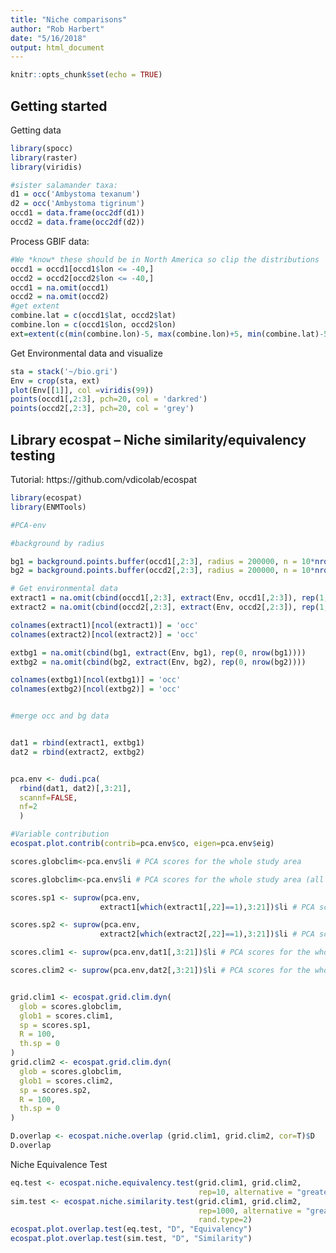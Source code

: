 ```yaml
---
title: "Niche comparisons"
author: "Rob Harbert"
date: "5/16/2018"
output: html_document
---
```


```r
knitr::opts_chunk$set(echo = TRUE)
```

## Getting started

Getting data

```r
library(spocc)
library(raster)
library(viridis)
```

```r
#sister salamander taxa:
d1 = occ('Ambystoma texanum')
d2 = occ('Ambystoma tigrinum')
occd1 = data.frame(occ2df(d1))
occd2 = data.frame(occ2df(d2))
```

Process GBIF data:

```r

#We *know* these should be in North America so clip the distributions
occd1 = occd1[occd1$lon <= -40,]
occd2 = occd2[occd2$lon <= -40,]
occd1 = na.omit(occd1)
occd2 = na.omit(occd2)
#get extent 
combine.lat = c(occd1$lat, occd2$lat)
combine.lon = c(occd1$lon, occd2$lon)
ext=extent(c(min(combine.lon)-5, max(combine.lon)+5, min(combine.lat)-5, max(combine.lat)+5))
```

Get Environmental data and visualize

```r

sta = stack('~/bio.gri')
Env = crop(sta, ext)
plot(Env[[1]], col =viridis(99))
points(occd1[,2:3], pch=20, col = 'darkred')
points(occd2[,2:3], pch=20, col = 'grey')

```


## Library ecospat -- Niche similarity/equivalency testing

Tutorial: https://github.com/vdicolab/ecospat 

```r
library(ecospat)
library(ENMTools)

#PCA-env

#background by radius

bg1 = background.points.buffer(occd1[,2:3], radius = 200000, n = 10*nrow(occd1), mask = Env[[1]])
bg2 = background.points.buffer(occd2[,2:3], radius = 200000, n = 10*nrow(occd2), mask = Env[[1]])

# Get environmental data
extract1 = na.omit(cbind(occd1[,2:3], extract(Env, occd1[,2:3]), rep(1, nrow(occd1))))
extract2 = na.omit(cbind(occd2[,2:3], extract(Env, occd2[,2:3]), rep(1, nrow(occd2))))

colnames(extract1)[ncol(extract1)] = 'occ'
colnames(extract2)[ncol(extract2)] = 'occ'

extbg1 = na.omit(cbind(bg1, extract(Env, bg1), rep(0, nrow(bg1))))
extbg2 = na.omit(cbind(bg2, extract(Env, bg2), rep(0, nrow(bg2))))

colnames(extbg1)[ncol(extbg1)] = 'occ'
colnames(extbg2)[ncol(extbg2)] = 'occ'


#merge occ and bg data 


dat1 = rbind(extract1, extbg1)
dat2 = rbind(extract2, extbg2)


pca.env <- dudi.pca(
  rbind(dat1, dat2)[,3:21],
  scannf=FALSE,
  nf=2
  )

#Variable contribution
ecospat.plot.contrib(contrib=pca.env$co, eigen=pca.env$eig)

scores.globclim<-pca.env$li # PCA scores for the whole study area

scores.globclim<-pca.env$li # PCA scores for the whole study area (all points)

scores.sp1 <- suprow(pca.env,
                    extract1[which(extract1[,22]==1),3:21])$li # PCA scores for the species 1 distribution

scores.sp2 <- suprow(pca.env,
                    extract2[which(extract2[,22]==1),3:21])$li # PCA scores for the species 1 distribution

scores.clim1 <- suprow(pca.env,dat1[,3:21])$li # PCA scores for the whole native study area

scores.clim2 <- suprow(pca.env,dat2[,3:21])$li # PCA scores for the whole native study area


grid.clim1 <- ecospat.grid.clim.dyn(
  glob = scores.globclim,
  glob1 = scores.clim1,
  sp = scores.sp1,
  R = 100,
  th.sp = 0
)
grid.clim2 <- ecospat.grid.clim.dyn(
  glob = scores.globclim,
  glob1 = scores.clim2,
  sp = scores.sp2,
  R = 100,
  th.sp = 0
)

D.overlap <- ecospat.niche.overlap (grid.clim1, grid.clim2, cor=T)$D 
D.overlap

```

Niche Equivalence Test

```r
eq.test <- ecospat.niche.equivalency.test(grid.clim1, grid.clim2,
                                          rep=10, alternative = "greater") ##rep = 1000 recommended for operational runs
sim.test <- ecospat.niche.similarity.test(grid.clim1, grid.clim2,
                                          rep=1000, alternative = "greater",
                                          rand.type=2) 
ecospat.plot.overlap.test(eq.test, "D", "Equivalency")
ecospat.plot.overlap.test(sim.test, "D", "Similarity")
```


